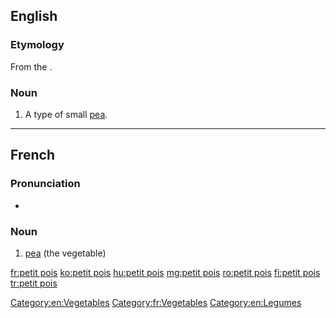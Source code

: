 ==English==

===Etymology===
From the {{etyl|fr|en}}.

===Noun===
{{en-noun|-}}

# A type of small [[pea]].

[[Category:en:Vegetables]]

----

==French==

===Pronunciation===
* {{audio|Fr-un petit pois.ogg|Audio|lang=fr}}

===Noun===
{{fr-noun|m|petits pois}}

# [[pea]] (the vegetable)

[[Category:fr:Vegetables]]
[[Category:en:Legumes]]

[[fr:petit pois]]
[[ko:petit pois]]
[[hu:petit pois]]
[[mg:petit pois]]
[[ro:petit pois]]
[[fi:petit pois]]
[[tr:petit pois]]